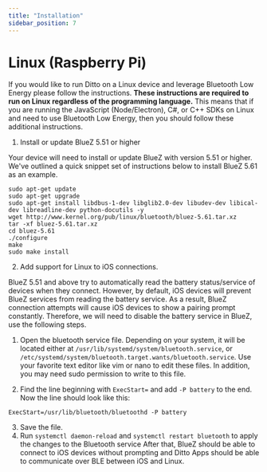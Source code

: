 ```yaml
---
title: "Installation"
sidebar_position: 7
---
```


# Linux (Raspberry Pi)

If you would like to run Ditto on a Linux device and leverage Bluetooth Low Energy please follow the instructions. __These instructions are required to run on Linux regardless of the programming language.__ This means that if you are running the JavaScript (Node/Electron), C#, or C++ SDKs on Linux and need to use Bluetooth Low Energy, then you should follow these additional instructions.

1. Install or update BlueZ 5.51 or higher

Your device will need to install or update BlueZ with version 5.51 or higher. We've outlined a quick snippet set of instructions below to install BlueZ 5.61 as an example.

```
sudo apt-get update
sudo apt-get upgrade
sudo apt-get install libdbus-1-dev libglib2.0-dev libudev-dev libical-dev libreadline-dev python-docutils -y
wget http://www.kernel.org/pub/linux/bluetooth/bluez-5.61.tar.xz
tar -xf bluez-5.61.tar.xz
cd bluez-5.61
./configure
make
sudo make install
```

2. Add support for Linux to iOS connections.

BlueZ 5.51 and above try to automatically read the battery status/service of devices when they connect. However, by default, iOS devices will prevent BlueZ services from reading the battery service. As a result, BlueZ connection attempts will cause iOS devices to show a pairing prompt constantly. Therefore, we will need to disable the battery service in BlueZ, use the following steps.

1. Open the bluetooth service file. Depending on your system, it will be located either at `/usr/lib/systemd/system/bluetooth.service`, or `/etc/systemd/system/bluetooth.target.wants/bluetooth.service`. Use your favorite text editor like vim or nano to edit these files. In addition, you may need sudo permission to write to this file.

2. Find the line beginning with `ExecStart=` and add `-P battery` to the end. Now the line should look like this:

```
ExecStart=/usr/lib/bluetooth/bluetoothd -P battery
```

3. Save the file.
4. Run `systemctl daemon-reload` and `systemctl restart bluetooth` to apply the changes to the Bluetooth service
After that, BlueZ should be able to connect to iOS devices without prompting and Ditto Apps should be able to communicate over BLE between iOS and Linux.
